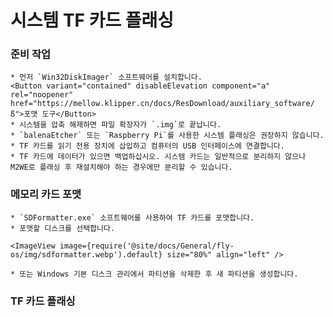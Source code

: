 
# 시스템 TF 카드 플래싱

### 준비 작업

    * 먼저 `Win32DiskImager` 소프트웨어를 설치합니다.
    <Button variant="contained" disableElevation component="a" rel="noopener" href="https://mellow.klipper.cn/docs/ResDownload/auxiliary_software/ß">포맷 도구</Button>
    * 시스템을 압축 해제하면 파일 확장자가 `.img`로 끝납니다.
    * `balenaEtcher` 또는 `Raspberry Pi`를 사용한 시스템 플래싱은 권장하지 않습니다.
    * TF 카드를 읽기 전용 장치에 삽입하고 컴퓨터의 USB 인터페이스에 연결합니다.
    * TF 카드에 데이터가 있으면 백업하십시오. 시스템 카드는 일반적으로 분리하지 않으나 M2WE로 플래싱 후 재설치해야 하는 경우에만 분리할 수 있습니다.

### 메모리 카드 포맷

    * `SDFormatter.exe` 소프트웨어를 사용하여 TF 카드를 포맷합니다.
    * 포맷할 디스크를 선택합니다.

    <ImageView image={require('@site/docs/General/fly-os/img/sdformatter.webp').default} size="80%" align="left" />

    * 또는 Windows 기본 디스크 관리에서 파티션을 삭제한 후 새 파티션을 생성합니다.

### TF 카드 플래싱

<WIN32 />
